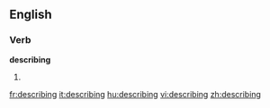 ==English==

===Verb===
'''describing'''

# {{present participle of|[[describe]]}}

[[fr:describing]]
[[it:describing]]
[[hu:describing]]
[[vi:describing]]
[[zh:describing]]